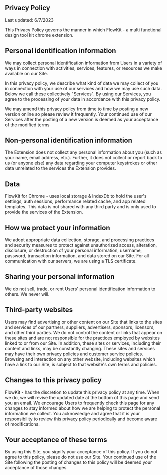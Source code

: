 Privacy Policy
-----------------

Last updated: 6/7/2023

This Privacy Policy governs the manner in which FlowKit - a multi functional design tool kit chrome extension. 
## Personal identification information

We may collect personal identification information from Users in a variety of ways in connection with activities, services, features, or resources we make available on our Site.

In this privacy policy, we describe what kind of data we may collect of you in connection with your use of our services and how we may use such data. Below we call these collectively "Services". By using our Services, you agree to the processing of your data in accordance with this privacy policy.

We may amend this privacy policy from time to time by posting a new version online so please review it frequently. Your continued use of our Services after the posting of a new version is deemed as your acceptance of the modified terms

## Non-personal identification information

The Extension does not collect any personal information about you (such as your name, email address, etc.). Further, it does not collect or report back to us (or anyone else) any data regarding your computer keystrokes or other data unrelated to the services the Extension provides.


## Data

FlowKit for Chrome - uses local storage & IndexDb to hold the user's settings, auth sessions, performance related cache, and app related templates. This data is not shared with any third party and is only used to provide the services of the Extension.


## How we protect your information

We adopt appropriate data collection, storage, and processing practices and security measures to protect against unauthorized access, alteration, disclosure, or destruction of your personal information, username, password, transaction information, and data stored on our Site. For all communication with our servers, we are using a TLS certificate.

## Sharing your personal information

We do not sell, trade, or rent Users' personal identification information to others. We never will. 

## Third-party websites

Users may find advertising or other content on our Site that links to the sites and services of our partners, suppliers, advertisers, sponsors, licensors, and other third parties. We do not control the content or links that appear on these sites and are not responsible for the practices employed by websites linked to or from our Site. In addition, these sites or services, including their content and links, may be constantly changing. These sites and services may have their own privacy policies and customer service policies. Browsing and interaction on any other website, including websites which have a link to our Site, is subject to that website's own terms and policies.


## Changes to this privacy policy

FlowKit - has the discretion to update this privacy policy at any time. When we do, we will revise the updated date at the bottom of this page and send you an email. We encourage Users to frequently check this page for any changes to stay informed about how we are helping to protect the personal information we collect. You acknowledge and agree that it is your responsibility to review this privacy policy periodically and become aware of modifications.

## Your acceptance of these terms

By using this Site, you signify your acceptance of this policy. If you do not agree to this policy, please do not use our Site. Your continued use of the Site following the posting of changes to this policy will be deemed your acceptance of those changes.

